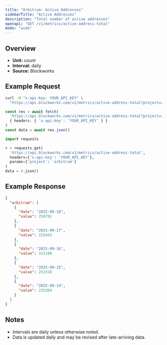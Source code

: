```yaml
---
title: "Arbitrum: Active Addresses"
sidebarTitle: "Active Addresses"
description: "Total number of active addresses"
openapi: "GET /v1/metrics/active-address-total"
mode: "wide"
---
```


## Overview

- **Unit:** count
- **Interval:** daily
- **Source:** Blockworks

## Example Request

<CodeGroup>

```bash cURL
curl -H "x-api-key: YOUR_API_KEY" \
  "https://api.blockworks.com/v1/metrics/active-address-total?project=arbitrum"
```

```typescript TypeScript
const res = await fetch(
  'https://api.blockworks.com/v1/metrics/active-address-total?project=arbitrum',
  { headers: { 'x-api-key': 'YOUR_API_KEY' } }
)
const data = await res.json()
```

```python Python
import requests

r = requests.get(
  'https://api.blockworks.com/v1/metrics/active-address-total',
  headers={'x-api-key': 'YOUR_API_KEY'},
  params={'project': 'arbitrum'}
)
data = r.json()
```

</CodeGroup>

## Example Response

```json
{
  "arbitrum": [
    {
      "date": "2025-09-18",
      "value": 258792
    },
    {
      "date": "2025-09-17",
      "value": 225443
    },
    {
      "date": "2025-09-16",
      "value": 315180
    },
    {
      "date": "2025-09-15",
      "value": 253318
    },
    {
      "date": "2025-09-14",
      "value": 235384
    }
  ]
}
```

## Notes
- Intervals are daily unless otherwise noted.
- Data is updated daily and may be revised after late-arriving data.